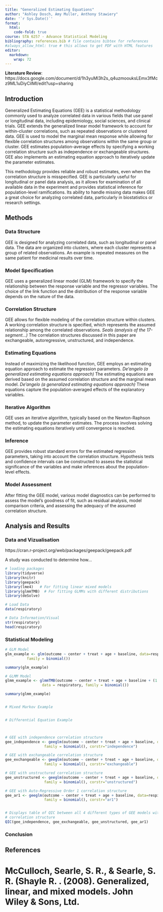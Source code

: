 ```yaml
---
title: "Generalized Estimating Equations"
author: "Ashley Dosch, Amy Muller, Anthony Stawiery"
date: '`r Sys.Date()`'
format:
  html:
    code-fold: true
course: STA 6257 - Advance Statistical Modeling
bibliography: references.bib # file contains bibtex for references
#always_allow_html: true # this allows to get PDF with HTML features
editor: 
  markdown: 
    wrap: 72
---
```


**Literature Review**: https://docs.google.com/document/d/1h3yuMl3h2s_q4uzmoouksLEmx3fMcz9ML1uDiyCilMI/edit?usp=sharing

## Introduction

  Generalized Estimating Equations (GEE) is a statistical methodology commonly used to analyze correlated data in various fields that use panel or longitudinal data, including epidemiology, social sciences, and clinical trials. GEE extends the generalized linear model framework to account for within-cluster correlations, such as repeated observations or clustered data. GEE is used to model the marginal mean response while allowing for flexible correlation structures among observations within the same group or cluster. GEE estimates population-average effects by specifying a working correlation structure such as independence or exchangeable structures. GEE also implements an estimating equation approach to iteratively update the parameter estimates.
    
  This methodology provides reliable and robust estimates, even when the correlation structure is misspecified. GEE is particularly useful for longitudinal or panel data analysis, as it allows for examination of all available data in the experiment and provides statistical inference for population-level ramifications. Its ability to handle missing data makes GEE a great choice for analyzing correlated data, particularly in biostatistics or research settings.


## Methods

### Data Structure 
GEE is designed for analyzing correlated data, such as longitudinal or panel data. The data are organized into clusters, where each cluster represents a group of related observations. An example is repeated measures on the same patient for medicinal results over time.

### Model Specification 
GEE uses a generalized linear model (GLM) framework to specify the relationship between the response variable and the regressor variables. The choice of the link function and the distribution of the response variable depends on the nature of the data.

### Correlation Structure 
GEE allows for flexible modeling of the correlation structure within clusters. A working correlation structure is specified, which represents the assumed relationship among the correlated observations. *Seals (analysis of the 17-segment...)* The correlation structures discussed in this paper are exchangeable, autoregressive, unstructured, and independence.
 

### Estimating Equations 
Instead of maximizing the likelihood function, GEE employs an estimating equation approach to estimate the regression parameters. *De'angelo (a generalized estimating equations approach)* The estimating equations are derived based on the assumed correlation structure and the marginal mean model. *De'angelo (a generalized estimating equations approach)* These equations capture the population-averaged effects of the explanatory variables.


### Iterative Algorithm 
GEE uses an iterative algorithm, typically based on the Newton-Raphson method, to update the parameter estimates. The process involves solving the estimating equations iteratively until convergence is reached.

### Inference 
GEE provides robust standard errors for the estimated regression parameters, taking into account the correlation structure. Hypothesis tests and confidence intervals can be constructed to assess the statistical significance of the variables and make inferences about the population-level effects.

### Model Assessment 
After fitting the GEE model, various model diagnostics can be performed to assess the model's goodness of fit, such as residual analysis, model comparison criteria, and assessing the adequacy of the assumed correlation structure.


## Analysis and Results

### Data and Vizualisation
https://cran.r-project.org/web/packages/geepack/geepack.pdf

A study was conducted to determine how...

```r
# loading packages 
library(tidyverse)
library(knitr)
library(geepack)
library(lme4)   # For fitting linear mixed models
library(glmmTMB)  # For fitting GLMMs with different distributions
library(deSolve)

# Load Data
data(respiratory)

# Data Information/Visual
str(respiratory)
head(respiratory)


```

### Statistical Modeling
```r
# GLM Model
glm_example <- glm(outcome ~ center + treat + age + baseline, data=respiratory,                
          family = binomial())

summary(glm_example)

# GLMM Model
glmm_example <- glmmTMB(outcome ~ center + treat + age + baseline + (1 | id),
                 data = respiratory, family = binomial())

summary(glmm_example)


# Mixed Markov Example


# Differential Equation Example



# GEE with independence correlation structure
gee_independence <- geeglm(outcome ~ center + treat + age + baseline, data=respiratory, id=id, 
                  family = binomial(), corstr="independence")

# GEE with exchangeable correlation structure
gee_exchangeable <- geeglm(outcome ~ center + treat + age + baseline, data=respiratory, id=id, 
                  family = binomial(), corstr="exchangeable")

# GEE with unstructured correlation structure
gee_unstructured <- geeglm(outcome ~ center + treat + age + baseline, data=respiratory, id=id, 
                  family = binomial(), corstr="unstructured")

# GEE with Auto-Regressive Order 1 correlation structure
gee_ar1 <- geeglm(outcome ~ center + treat + age + baseline, data=respiratory, id=id, 
                  family = binomial(), corstr="ar1")  


# Displays table of QIC between all 4 different types of GEE models with different
# correlation structure
QIC(gee_independence, gee_exchangeable, gee_unstructured, gee_ar1)
```

### Conclusion



## References


#  McCulloch, Searle, S. R., & Searle, S. R. (Shayle R. . (2008). Generalized, linear, and mixed models. John Wiley & Sons, Ltd.
